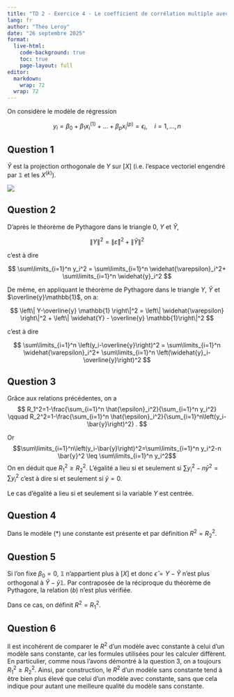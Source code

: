 ```yaml
---
title: "TD 2 - Exercice 4 - Le coefficient de corrélation multiple avec ou sans constante"
lang: fr
author: "Théo Leroy"
date: "26 septembre 2025"
format:
  live-html:
    code-background: true
    toc: true
    page-layout: full
editor: 
  markdown: 
    wrap: 72
  wrap: 72
---
```


On considère le modèle de régression

$$y_i=\beta_0+\beta_1x_i^{(1)}+\dots +\beta_px_i^{(p)} = \epsilon_i, \quad i = 1, \dots, n  $$

## Question 1

$\widehat{Y}$ est la projection orthogonale de $Y$ sur $[X]$ (i.e.
l'espace vectoriel engendré par $\mathbb{1}$ et les $X^{(k)}$).

![](/static/img/representation-variables.svg){fig-align="center"}

## Question 2

D'après le théorème de Pythagore dans le triangle $0$, $Y$ et
$\widehat{Y}$,

$$
\left\| Y\right\|^2 =  \left\| \widehat{\varepsilon} \right\|^2 + \left\| \widehat{Y}  \right\|^2 
$$

c'est à dire

$$
\sum\limits_{i=1}^n y_i^2 = \sum\limits_{i=1}^n \widehat{\varepsilon}_i^2+ \sum\limits_{i=1}^n \widehat{y}_i^2 
$$

De même, en appliquant le théorème de Pythagore dans le triangle $Y$,
$\widehat{Y}$ et $\overline{y}\mathbb{1}$, on a:

$$
\left\| Y-\overline{y} \mathbb{1} \right\|^2 =  \left\| \widehat{\varepsilon} \right\|^2 + \left\| \widehat{Y} - \overline{y} \mathbb{1}\right\|^2 
$$

c'est à dire

$$ \sum\limits_{i=1}^n \left(y_i-\overline{y}\right)^2 = \sum\limits_{i=1}^n \widehat{\varepsilon}_i^2+ \sum\limits_{i=1}^n \left(\widehat{y}_i-\overline{y}\right)^2  $$

## Question 3

Grâce aux relations précédentes, on a $$
R_1^2=1-\frac{\sum_{i=1}^n \hat{\epsilon}_i^2}{\sum_{i=1}^n y_i^2} \qquad R_2^2=1-\frac{\sum_{i=1}^n \hat{\epsilon}_i^2}{\sum_{i=1}^n\left(y_i-\bar{y}\right)^2} .
$$

Or
$$\sum\limits_{i=1}^n\left(y_i-\bar{y}\right)^2=\sum\limits_{i=1}^n y_i^2-n \bar{y}^2 \leq \sum\limits_{i=1}^n y_i^2$$
On en déduit que $R_1^2 \geq R_2^2$. L'égalité a lieu si et seulement si
$\sum y_i^2-n \bar{y}^2=\sum y_i^2$ c'est à dire si et seulement si
$\bar{y}=0.$

Le cas d'égalité a lieu si et seulement si la variable $Y$ est centrée.

## Question 4

Dans le modèle $(*)$ une constante est présente et par définition
$R^2=R_2^2$.

## Question 5

Si l'on fixe $\beta_0=0$, $\mathbb{1}$ n'appartient plus à $[X]$ et donc
$\hat{\epsilon}=Y-\hat{Y}$ n'est plus orthogonal à
$\hat{Y}-\bar{y}\mathbb{1}$. Par contraposée de la réciproque du
théorème de Pythagore, la relation $(b)$ n'est plus vérifiée.

Dans ce cas, on définit $R^2 = R_1^2$.

## Question 6

Il est incohérent de comparer le $R^2$ d’un modèle avec constante à
celui d’un modèle sans constante, car les formules utilisées pour les
calculer diffèrent. En particulier, comme nous l'avons démontré à la
question 3, on a toujours $R_1^2 \geq R_2^2$. Ainsi, par construction,
le $R^2$ d’un modèle sans constante tend à être bien plus élevé que
celui d’un modèle avec constante, sans que cela indique pour autant une
meilleure qualité du modèle sans constante.
